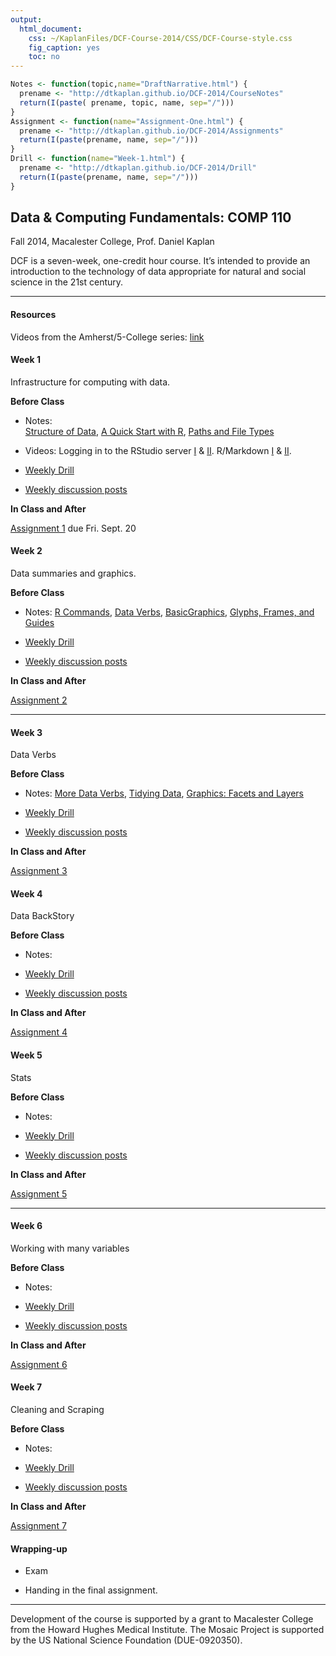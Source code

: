 ```yaml
---
output:
  html_document:
    css: ~/KaplanFiles/DCF-Course-2014/CSS/DCF-Course-style.css
    fig_caption: yes
    toc: no
---
```


<link rel="stylesheet" href="http://maxcdn.bootstrapcdn.com/bootstrap/3.2.0/css/bootstrap.min.css">
<link rel="stylesheet" href="http://maxcdn.bootstrapcdn.com/bootstrap/3.2.0/css/bootstrap-theme.min.css">
<script src="http://ajax.googleapis.com/ajax/libs/jquery/1.11.1/jquery.min.js"></script>
<script src="http://maxcdn.bootstrapcdn.com/bootstrap/3.2.0/js/bootstrap.min.js"></script>

```r
Notes <- function(topic,name="DraftNarrative.html") {
  prename <- "http://dtkaplan.github.io/DCF-2014/CourseNotes"
  return(I(paste( prename, topic, name, sep="/")))
} 
Assignment <- function(name="Assignment-One.html") {
  prename <- "http://dtkaplan.github.io/DCF-2014/Assignments"
  return(I(paste(prename, name, sep="/")))
}
Drill <- function(name="Week-1.html") {
  prename <- "http://dtkaplan.github.io/DCF-2014/Drill"
  return(I(paste(prename, name, sep="/")))
}
````

<h2>Data & Computing Fundamentals: COMP 110</h2> 

<div class="subtitle">Fall 2014, Macalester College, Prof. Daniel Kaplan</div>

DCF is a seven-week, one-credit hour course.  It's intended to provide an introduction to the technology of data appropriate for natural and social science in the 21st century. 

<hr class="syllabus">

<div class="container">
 <div class="row">
  <div class="col-sm-6 col-md-4 col-lg-3">
  <h4>Resources</h4>
  
Videos from the Amherst/5-College series: [link](http://www3.amherst.edu/~nhorton/rstudio/)  
  </div>
  <div class="col-sm-6 col-md-4 col-lg-3">
<h4 title="Wed. 11 Sept." class="this-week">Week 1</h4> 

Infrastructure for computing with data.

**Before Class**   

* Notes:    
    [Structure of Data](`r Notes("DataOrganization")`),
    [A Quick Start with R](`r Notes("Rbasics","Rbasics.html")`),
    [Paths and File Types](`r Notes("DataOrganization", "FileTypes.html")`)
    
* Videos: Logging in to the RStudio server [I](https://www.youtube.com/watch?v=3Y_i3PxIKfg&feature=youtu.be) & [II](https://www.youtube.com/watch?v=cr5KR4wmb2U&feature=youtu.be).  R/Markdown [I](http://youtu.be/w4hLT7WyjnM) & [II](http://youtu.be/MdxNFiXm1qE).

* [Weekly Drill](`r Drill("Week-1.html")`)
* [Weekly discussion posts](Week-1-Discussion.html)
  
**In Class and After**    
  
[Assignment 1](`r Assignment("Assignment-One")`) due Fri. Sept. 20
  </div>
  <div class="clearfix visible-sm-block"></div>
   <div class="col-sm-6 col-md-4 col-lg-3">
   <h4 title="Wed. 18 Sept.">Week 2</h4>
Data summaries and graphics.
   
**Before Class**   

* Notes: 
    [R Commands](`r Notes("Rbasics")`), 
    [Data Verbs](`r Notes("BasicDataCommands")`),
    [BasicGraphics](`r Notes("GraphicsConstructDeconstruct")`),
    [Glyphs, Frames, and Guides](`r Notes("GraphicsConstructDeconstruct","Glyphs.html")`)  

* [Weekly Drill](`r Drill("Week-2.html")`)
* [Weekly discussion posts](Week-2-Discussion.html)
  
**In Class and After**    
  
[Assignment 2](`r Assignment("Assignment-Two")`) 

   </div>
   <div class="clearfix visible-md-block"></div>

<hr class="syllabus">

   <div class="col-sm-6 col-md-4 col-lg-3">
   <h4>Week 3</h4>

Data Verbs  

**Before Class**   

* Notes: 
    [More Data Verbs](`r Notes("BasicDataCommands","MoreDataVerbs.html")`),
    [Tidying Data](TBA),
    [Graphics: Facets and Layers](TBA)  

* [Weekly Drill](`r Drill("Week-3.html")`)
* [Weekly discussion posts](Week-3-Discussion.html)
  
**In Class and After**    
  
[Assignment 3](`r Assignment("Assignment-Three")`) 

   </div>
   <div class="clearfix visible-sm-block"></div>
   <div class="clearfix visible-lg-block"></div>
   <div class="col-sm-6 col-md-4 col-lg-3">
   <h4>Week 4</h4>
Data BackStory

**Before Class**   

* Notes:  

* [Weekly Drill](`r Drill("Week-4.html")`)
* [Weekly discussion posts](Week-4-Discussion.html)
  
**In Class and After**    
  
[Assignment 4](`r Assignment("Assignment-Four")`) 

   </div>
   <div class="col-sm-6 col-md-4 col-lg-3">
   <h4>Week 5</h4>
   
Stats

   
**Before Class**   

* Notes: 
 

* [Weekly Drill](`r Drill("Week-5.html")`)
* [Weekly discussion posts](Week-5-Discussion.html)
  
**In Class and After**    
  
[Assignment 5](`r Assignment("Assignment-Five")`) 

 
   </div>
<hr class="syllabus">

   <div class="clearfix visible-sm-block"></div>
   <div class="clearfix visible-md-block"></div>

   <div class="col-sm-6 col-md-4 col-lg-3">
   <h4>Week 6</h4>

Working with many variables
   
**Before Class**   

* Notes: 
 

* [Weekly Drill](`r Drill("Week-6.html")`)
* [Weekly discussion posts](Week-6-Discussion.html)
  
**In Class and After**    
  
[Assignment 6](`r Assignment("Assignment-Six")`) 

   </div>
   <div class="col-sm-6 col-md-4 col-lg-3">
   <h4>Week 7</h4>
Cleaning and Scraping

**Before Class**   

* Notes: 
 

* [Weekly Drill](`r Drill("Week-7.html")`)
* [Weekly discussion posts](Week-7-Discussion.html)
  
**In Class and After**    
  
[Assignment 7](`r Assignment("Assignment-Seven")`)  
   
   </div>
   <div class="clearfix visible-sm-block"></div>
   <div class="clearfix visible-lg-block"></div>
   <div class="col-sm-6 col-md-4 col-lg-3">
   <h4>Wrapping-up</h4>

* Exam
* Handing in the final assignment.

   </div>
   <div class="clearfix visible-md-block"></div>
  </div>
 </div>

<hr class="syllabus">

Development of the course is supported by a grant to Macalester College from the Howard Hughes Medical Institute.  The Mosaic Project is supported by the US National Science Foundation (DUE-0920350).



